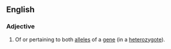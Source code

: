 ==English==

===Adjective===
{{en-adj|-}}

# {{genetics}} Of or pertaining to both [[allele]]s of a [[gene]] (in a [[heterozygote]]).